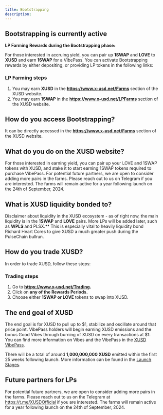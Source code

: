 ```yaml
---
title: Bootstrapping
description: 
---
```


## Bootstrapping is currently active

**LP Farming Rewards during the Bootstrapping phase:** 

For those interested in accruing yield, you can pair up **1SWAP** and **LOVE** to **XUSD** and earn **1SWAP** for a VibePass.
You can activate Bootstrapping rewards by either depositing, or providing LP tokens in the following links:

### LP Farming steps
1. You may earn **XUSD** in the **https://www.x-usd.net/Farms** section of the XUSD website. 
2. You may earn **1SWAP** in the **https://www.x-usd.net/LPFarms** section of the XUSD website. 

## How do you access Bootstrapping?

It can be directly accessed in the **https://www.x-usd.net/Farms** section of the XUSD website. 

## What do you do on the XUSD website?

For those interested in earning yield, you can pair up your LOVE and 1SWAP tokens with XUSD, and stake it to start earning 1SWAP tokens required to purchase VibePass. For potential future partners, we are open to consider adding more pairs in the farms. Please reach out to us on Telegram if you are interested. The farms will remain active for a year following launch on the 24th of September, 2024.

## What is XUSD liquidity bonded to?

Disclaimer about liquidity in the XUSD ecosystem - as of right now, the main liquidity is in the **1SWAP** and **LOVE** pairs. More LPs will be added later, such as **WPLS** and PLSX.** This is especially vital to heavily liquidity bond Richard Heart Cores to give XUSD a much greater push during the PulseChain bullrun.

## How do you trade XUSD?

In order to trade XUSD, follow these steps:

### Trading steps
1. Go to **https://www.x-usd.net/Trading.**
2. Click on **any of the Rewards Periods.**
3. Choose either **1SWAP or LOVE** tokens to swap into XUSD.


## The end goal of XUSD

The end goal is for XUSD to pull up to $1, stabilize and oscillate around that price point. VibePass holders will begin earning XUSD emissions and the bonus Good Vibes through burning of XUSD on every transactions at $1. You can find more information on Vibes and the VibePass in the [XUSD VibePass](https://docs.x-usd.net/docs/VibePass/Obtain).

There will be a total of around **1,000,000,000 XUSD** emitted within the first 25 weeks following launch. More information can be found in the [Launch Stages](https://docs.x-usd.net/docs/Launch/Genesis).

## Future partners for LPs

For potential future partners, we are open to consider adding more pairs in the farms. Please reach out to us on the Telegram at https://t.me/XUSDOfficial if you are interested.
The farms will remain active for a year following launch on the 24th of September, 2024.
